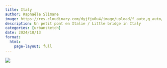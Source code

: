 ```yaml
---
title: Italy
author: Raphaële Slimane
image: https://res.cloudinary.com/dyjfju0u4/image/upload/f_auto,q_auto/v1757411636/italy_zrknt4.png
description: Un petit pont en Italie / Little bridge in Italy
categories: [urbansketch]
date: 2024/10/13
format:
  html:
    page-layout: full
---
```


![](https://res.cloudinary.com/dyjfju0u4/image/upload/f_auto,q_auto/v1757411636/italy_zrknt4.png)

